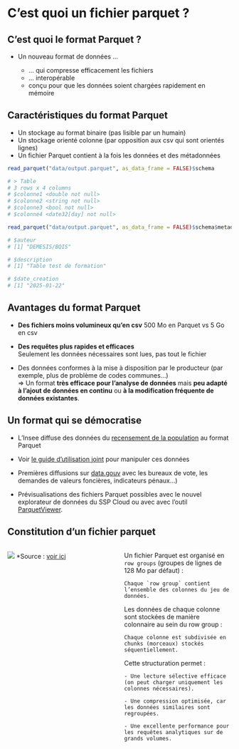 # C'est quoi un fichier parquet ? {.backgroundTitre}

## C'est quoi le format Parquet ?

-   Un nouveau format de données ...

    -   ... qui compresse efficacement les fichiers
    -   ... interopérable
    -   conçu pour que les données soient chargées rapidement en mémoire

## Caractéristiques du format Parquet

-   Un stockage au format binaire (pas lisible par un humain)\
-   Un stockage orienté colonne (par opposition aux csv qui sont orientés lignes)\
-   Un fichier Parquet contient à la fois les données et des métadonnées

```{.r}
read_parquet("data/output.parquet", as_data_frame = FALSE)$schema

# > Table
# 3 rows x 4 columns
# $colonne1 <double not null>
# $colonne2 <string not null>
# $colonne3 <bool not null>
# $colonne4 <date32[day] not null>

read_parquet("data/output.parquet", as_data_frame = FALSE)$schema$metadata

# $auteur
# [1] "DEMESIS/BQIS"

# $description
# [1] "Table test de formation"

# $date_creation
# [1] "2025-01-22"
```

## Avantages du format Parquet

- **Des fichiers moins volumineux qu'en csv** 
500 Mo en Parquet vs 5 Go en csv  

- **Des requêtes plus rapides et efficaces**  
Seulement les données nécessaires sont lues, pas tout le fichier  

- Des données conformes à la mise à disposition par le producteur (par exemple, plus de problème de codes communes…)  
=> Un format **très efficace pour l'analyse de données** mais **peu adapté à l'ajout de données en continu** ou **à la modification fréquente de données existantes**.  

## Un format qui se démocratise

- L'Insee diffuse des données du [recensement de la population](https://www.insee.fr/fr/statistiques/7637890#consulter-sommaire) au format Parquet  

- Voir [le guide d'utilisation joint](https://ssphub.netlify.app/post/parquetrp/) pour manipuler ces données

- Premières diffusions sur [data.gouv](https://www.data.gouv.fr/fr/) avec les bureaux de vote, les demandes de valeurs foncières, indicateurs pénaux…)  

- Prévisualisations des fichiers Parquet possibles avec le nouvel explorateur de données du SSP Cloud ou avec avec l'outil [ParquetViewer](https://github.com/mukunku/ParquetViewer).

## Constitution d'un fichier parquet

::: columns
::: {.column width="50%"}

![](img/constitution_parquet.png){fig-align="center"}
*Source : [voir ici](https://luminousmen.com/post/why-parquet-is-the-goto-format-for-data-engineers/)
:::

::: {.column width="50%"}

Un fichier Parquet est organisé en `row groups` (groupes de lignes de 128 Mo par défaut) :

    Chaque `row group` contient l’ensemble des colonnes du jeu de données.

Les données de chaque colonne sont stockées de manière colonnaire au sein du row group :

    Chaque colonne est subdivisée en chunks (morceaux) stockés séquentiellement.

Cette structuration permet :

    - Une lecture sélective efficace (on peut charger uniquement les colonnes nécessaires).

    - Une compression optimisée, car les données similaires sont regroupées.

    - Une excellente performance pour les requêtes analytiques sur de grands volumes.
:::

::::

